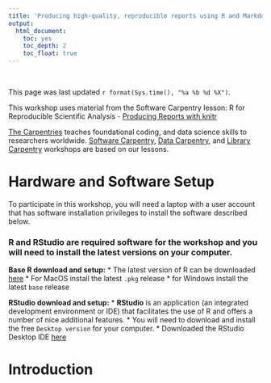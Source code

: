 ```yaml
---
title: 'Producing high-quality, reproducible reports using R and Markdown'
output:
  html_document:
    toc: yes
    toc_depth: 2
    toc_float: true
---
```


<br>

This page was last updated `r format(Sys.time(), "%a %b %d %X")`.

This workshop uses material from the Software Carpentry lesson: R for Reproducible Scientific Analysis - [Producing Reports with knitr](http://swcarpentry.github.io/r-novice-gapminder/15-knitr-markdown/index.html)

[The Carpentries](https://carpentries.org/) teaches foundational coding, and data science skills to researchers worldwide. [Software Carpentry](https://software-carpentry.org/), [Data Carpentry](https://datacarpentry.org/), and [Library Carpentry](https://librarycarpentry.org/) workshops are based on our lessons. 

# Hardware and Software Setup

To participate in this workshop, you will need a laptop with a user account that has software installation privileges to install the software described below.


### R and RStudio are required software for the workshop and you will need to install the latest versions on your computer.

**Base R download and setup:**
  * The latest version of R can be downloaded [here](https://cloud.r-project.org)
  * For MacOS install the latest `.pkg` release
  * for Windows install the latest `base` release

**RStudio download and setup:**
* **RStudio** is an application (an integrated development environment or IDE) that facilitates the use of R and offers a number of nice additional features.
* You will need to download and install the free `Desktop version` for your computer.
* Downloaded the RStudio Desktop IDE [here](https://www.rstudio.com/products/rstudio/download/)  



# Introduction
